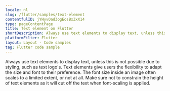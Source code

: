 ```yaml
---
locale: nl
slug: /flutter/samples/text-element
contentfulID: jYHyvOad3ogEosBxZxX14
type: pageContentPage
title: Text element on Flutter
shortDescription: Always use text elements to display text, unless this is not possible due to styling, such as text logo's.
platformFilter: Flutter
layout: Layout - Code samples
tag: Flutter code sample
---
```


Always use text elements to display text, unless this is not possible due to styling, such as text logo's. Text elements give users the flexibility to adapt the size and font to their preference. The font size inside an image often scales to a limited extent, or not at all. Make sure not to constrain the height of text elements as it will cut off the text when font-scaling is applied.

<CodeSample id="text-element" locale="nl" platform="flutter"/>